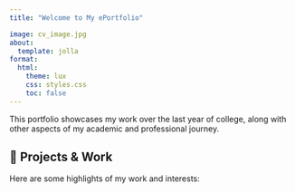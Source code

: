 ```yaml
---
title: "Welcome to My ePortfolio"

image: cv_image.jpg
about:
  template: jolla
format:
  html:
    theme: lux
    css: styles.css
    toc: false
---
```


<div class="hero">
  <p>This portfolio showcases my work over the last year of college, along with other aspects of my academic and professional journey.</p>
</div>

## 📂 Projects & Work

Here are some highlights of my work and interests:






